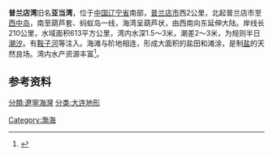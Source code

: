 {{coord|39|19|N|121|40|E|region:CN_type:waterbody|display=title}}
{{Location map
 |China Liaoning
 |mark=<!--dot-->Blue pog.svg
 |lat_deg=39|lat_min=19
 |lon_deg=121|lon_min=40
 |caption=普兰店湾在[[辽宁省|辽宁省]]的位置。
 |position=right
 |width=240
 |float=right
}}
'''普兰店湾'''旧名'''亚当湾'''，位于[[中国|中国]][[辽宁省|辽宁省]]南部，[[普兰店市|普兰店市]]西2公里，北起普兰店市至[[西中岛|西中岛]]，南至葫芦套、蚂蚁岛一线，海湾呈葫芦状，由西南向东延伸大陆。岸线长210公里，水域面积613平方公里，湾内水深1.5～3米，潮差2～3米，为规则半日[[潮汐|潮汐]]。有[[鞍子河|鞍子河]]等注入。海滩与阶地相连，形成大面积的盐田和滩涂，是制[[盐|盐]]的天然良场。湾内水产资源丰富<ref>{{cite book zh |author=李汉杰（主编）|title=《中国山水资源大辞典》 |format=M |edition=1 |location=北京|publisher=中国国际广播出版社 |date=1997 |pages=498|id= ISBN 7-5078-1482-3}}</ref>。

==参考资料==
{{reflist}}
{{DEFAULTSORT:Pulandian}}
[[分類:遼寧海灣|分類:遼寧海灣]]
[[分类:大连地形|分类:大连地形]]
[[Category:渤海|Category:渤海]]